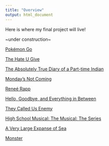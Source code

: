 ```yaml
---
title: "Overview"
output: html_document
---
```


Here is where my final project will live!

~under construction~

[Pokémon Go](pokemon_go.html)

[The Hate U Give](the_hate_u_give.html)

[The Absolutely True Diary of a Part-time Indian](the_absolutely_true_diary_of_a_part_time_indian.html)

[Monday's Not Coming](mondays_not_coming.html)

[Reneé Rapp](renee_rapp.html)

[Hello, Goodbye, and Everything in Between](hello_goodbye_and_everything_in_between.html)

[They Called Us Enemy](they_called_us_enemy.html)

[High School Musical: The Musical: The Series](high_school_musical.html)

[A Very Large Expanse of Sea](a_very_large_expanse_of_sea.html)

[Monster](monster.html)

